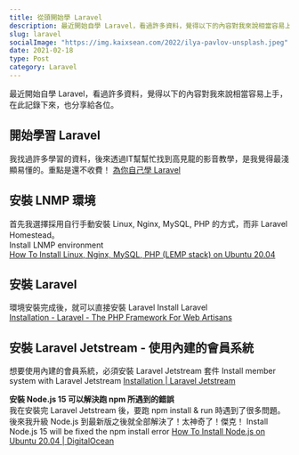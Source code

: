 ```yaml
---
title: 從頭開始學 Laravel
description: 最近開始自學 Laravel，看過許多資料，覺得以下的內容對我來說相當容易上手，在此記錄下來，也分享給各位。
slug: laravel
socialImage: "https://img.kaixsean.com/2022/ilya-pavlov-unsplash.jpeg"
date: 2021-02-18
type: Post
category: Laravel
---
```


最近開始自學 Laravel，看過許多資料，覺得以下的內容對我來說相當容易上手，在此記錄下來，也分享給各位。 

## 開始學習 Laravel
我找過許多學習的資料，後來透過IT幫幫忙找到高見龍的影音教學，是我覺得最淺顯易懂的。重點是還不收費！
[為你自己學 Laravel](https://www.youtube.com/playlist?list=PLBd8JGCAcUAFtnWuuqd0tzMwYsVAN4es_)

## 安裝 LNMP 環境
首先我選擇採用自行手動安裝 Linux, Nginx, MySQL, PHP 的方式，而非 Laravel Homestead。  
Install LNMP environment  
[How To Install Linux, Nginx, MySQL, PHP (LEMP stack) on Ubuntu 20.04](https://www.digitalocean.com/community/tutorials/how-to-install-linux-nginx-mysql-php-lemp-stack-on-ubuntu-20-04)

## 安裝 Laravel
環境安裝完成後，就可以直接安裝 Laravel
Install Laravel  
[Installation - Laravel - The PHP Framework For Web Artisans](https://laravel.com/docs/8.x/installation#the-laravel-installer)

## 安裝 Laravel Jetstream - 使用內建的會員系統
想要使用內建的會員系統，必須安裝 Laravel Jetstream 套件
Install member system with Laravel Jetstream
[Installation | Laravel Jetstream](https://jetstream.laravel.com/2.x/installation.html)

**安裝 Node.js 15 可以解決跑 npm 所遇到的錯誤**  
我在安裝完 Laravel Jetstream 後，要跑 npm install & run 時遇到了很多問題。後來我升級 Node.js 到最新版之後就全部解決了！太神奇了！傑克！
Install Node.js 15 will be fixed the npm install error
[How To Install Node.js on Ubuntu 20.04 | DigitalOcean](https://www.digitalocean.com/community/tutorials/how-to-install-node-js-on-ubuntu-20-04)